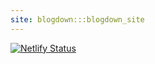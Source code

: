 ```yaml
---
site: blogdown:::blogdown_site
---
```



[![Netlify Status](https://api.netlify.com/api/v1/badges/e767e516-77fc-4471-927b-1308c27a6c12/deploy-status)](https://app.netlify.com/sites/core-dna/deploys)
